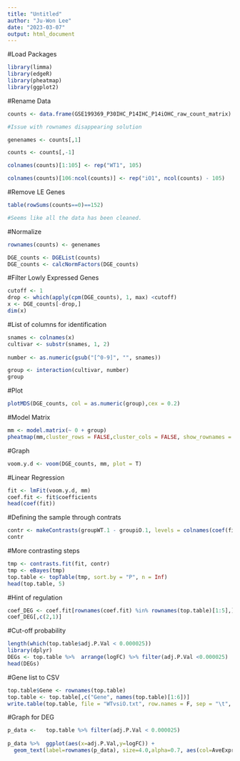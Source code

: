 ```yaml
---
title: "Untitled"
author: "Ju-Won Lee"
date: "2023-03-07"
output: html_document
---
```



#Load Packages
```r
library(limma)
library(edgeR)
library(pheatmap)
library(ggplot2)
```


#Rename Data
```r
counts <- data.frame(GSE199369_P30IHC_P14IHC_P14iOHC_raw_count_matrix)

#Issue with rownames disappearing solution

genenames <- counts[,1]

counts <- counts[,-1]

colnames(counts)[1:105] <- rep("WT1", 105)

colnames(counts)[106:ncol(counts)] <- rep("iO1", ncol(counts) - 105)
```

#Remove LE Genes
```r
table(rowSums(counts==0)==152)

#Seems like all the data has been cleaned.
```

#Normalize
```r
rownames(counts) <- genenames

DGE_counts <- DGEList(counts)
DGE_counts <- calcNormFactors(DGE_counts)
```

#Filter Lowly Expressed Genes
```r
cutoff <- 1
drop <- which(apply(cpm(DGE_counts), 1, max) <cutoff)
x <- DGE_counts[-drop,]
dim(x)
```
#List of columns for identification 
```r
snames <- colnames(x) 
cultivar <- substr(snames, 1, 2)
 
number <- as.numeric(gsub("[^0-9]", "", snames))

group <- interaction(cultivar, number)
group
```

#Plot
```r
plotMDS(DGE_counts, col = as.numeric(group),cex = 0.2)
```

#Model Matrix
```r
mm <- model.matrix(~ 0 + group)
pheatmap(mm,cluster_rows = FALSE,cluster_cols = FALSE, show_rownames = FALSE)
```

#Graph
```r
voom.y.d <- voom(DGE_counts, mm, plot = T)
```

#Linear Regression
```r
fit <- lmFit(voom.y.d, mm)
coef.fit <- fit$coefficients
head(coef(fit))
```

#Defining the sample through contrats
```r
contr <- makeContrasts(groupWT.1 - groupiO.1, levels = colnames(coef(fit)))
contr
```

#More contrasting steps
```r
tmp <- contrasts.fit(fit, contr)
tmp <- eBayes(tmp)
top.table <- topTable(tmp, sort.by = "P", n = Inf)
head(top.table, 5)
```

#Hint of regulation
```r
coef_DEG <- coef.fit[rownames(coef.fit) %in% rownames(top.table)[1:5],]
coef_DEG[,c(2,1)]
```

#Cut-off probability
```r
length(which(top.table$adj.P.Val < 0.000025))
library(dplyr)
DEGs <- top.table %>%  arrange(logFC) %>% filter(adj.P.Val <0.000025) 
head(DEGs)
```

#Gene list to CSV
```r
top.table$Gene <- rownames(top.table)
top.table <- top.table[,c("Gene", names(top.table)[1:6])]
write.table(top.table, file = "WTvsiO.txt", row.names = F, sep = "\t", quote = F)
```

#Graph for DEG
```r
p_data <-   top.table %>% filter(adj.P.Val < 0.000025) 
  
p_data %>%  ggplot(aes(x=adj.P.Val,y=logFC)) + 
  geom_text(label=rownames(p_data), size=4.0,alpha=0.7, aes(col=AveExpr)) 
```




